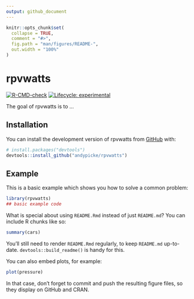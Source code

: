 ```yaml
---
output: github_document
---
```


<!-- README.md is generated from README.Rmd. Please edit that file -->

```r
knitr::opts_chunk$set(
  collapse = TRUE,
  comment = "#>",
  fig.path = "man/figures/README-",
  out.width = "100%"
)
```

# rpvwatts

<!-- badges: start -->
[![R-CMD-check](https://github.com/andypicke/rpvwatts/actions/workflows/R-CMD-check.yaml/badge.svg)](https://github.com/andypicke/rpvwatts/actions/workflows/R-CMD-check.yaml)
[![Lifecycle: experimental](https://img.shields.io/badge/lifecycle-experimental-orange.svg)](https://lifecycle.r-lib.org/articles/stages.html#experimental)
<!-- badges: end -->

The goal of rpvwatts is to ...

## Installation

You can install the development version of rpvwatts from [GitHub](https://github.com/) with:

``` r
# install.packages("devtools")
devtools::install_github("andypicke/rpvwatts")
```

## Example

This is a basic example which shows you how to solve a common problem:

```r
library(rpvwatts)
## basic example code
```

What is special about using `README.Rmd` instead of just `README.md`? You can include R chunks like so:

```r
summary(cars)
```

You'll still need to render `README.Rmd` regularly, to keep `README.md` up-to-date. `devtools::build_readme()` is handy for this.

You can also embed plots, for example:

```r
plot(pressure)
```

In that case, don't forget to commit and push the resulting figure files, so they display on GitHub and CRAN.
